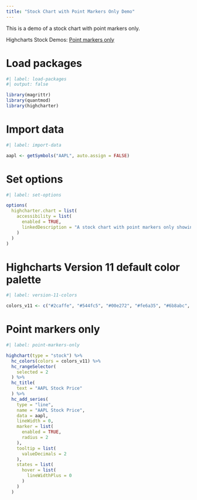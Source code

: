 ```yaml
---
title: "Stock Chart with Point Markers Only Demo"
---
```


This is a demo of a stock chart with point markers only.

Highcharts Stock Demos: [Point markers only](https://www.highcharts.com/demo/stock/markers-only)

# Load packages

```r
#| label: load-packages
#| output: false

library(magrittr)
library(quantmod)
library(highcharter)
```

# Import data

```r
#| label: import-data

aapl <- getSymbols("AAPL", auto.assign = FALSE)
```

# Set options

```r
#| label: set-options

options(
  highcharter.chart = list(
    accessibility = list(
      enabled = TRUE,
      linkedDescription = "A stock chart with point markers only showing Apple stock price."
    )
  )
)
```

# Highcharts Version 11 default color palette

```r
#| label: version-11-colors

colors_v11 <- c("#2caffe", "#544fc5", "#00e272", "#fe6a35", "#6b8abc", "#d568fb", "#2ee0ca", "#fa4b42", "#feb56a", "#91e8e1")
```

# Point markers only

```r
#| label: point-markers-only

highchart(type = "stock") %>% 
  hc_colors(colors = colors_v11) %>% 
  hc_rangeSelector(
    selected = 2
  ) %>% 
  hc_title(
    text = "AAPL Stock Price"
  ) %>% 
  hc_add_series(
    type = "line",
    name = "AAPL Stock Price",
    data = aapl,
    lineWidth = 0,
    marker = list(
      enabled = TRUE,
      radius = 2
    ),
    tooltip = list(
      valueDecimals = 2
    ),
    states = list(
      hover = list(
        lineWidthPlus = 0
      )
    )
  )
```
